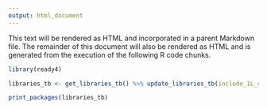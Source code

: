 ---
output: html_document
---

This text will be rendered as HTML and incorporated in a parent Markdown file. The remainder of this document will also be rendered as HTML and is generated from the execution of the following R code chunks.

```{r include=T}
library(ready4)
```

```{r include=T}
libraries_tb <- get_libraries_tb() %>% update_libraries_tb(include_1L_chr = "modules")
```

```{r echo=T}
print_packages(libraries_tb)
```

